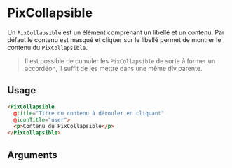 

<Meta
  title='Others/Collapsible'
  component='PixCollapsible'
  argTypes={stories.argTypes}
/>

# PixCollapsible

Un `PixCollapsible` est un élément comprenant un libellé et un contenu.
Par défaut le contenu est masqué et cliquer sur le libellé permet de montrer le contenu du `PixCollapsible`.

> Il est possible de cumuler les `PixCollapsible` de sorte à former un accordéon, il suffit de les mettre dans une même div parente.

<Canvas>
  <Story name='PixCollapsible' story={stories.collapsible} height="120px" />
</Canvas>

<Canvas>
  <Story name='MultiplePixCollapsible' story={stories.multipleCollapsible} height="260px" />
</Canvas>

## Usage

```html
<PixCollapsible
  @title="Titre du contenu à dérouler en cliquant"
  @iconTitle="user">
  <p>Contenu du PixCollapsible</p>
</PixCollapsible>
```

## Arguments

<ArgsTable story="PixCollapsible" />

